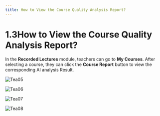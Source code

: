 ```yaml
---
title: How to View the Course Quality Analysis Report?
---
```


# 1.3How to View the Course Quality Analysis Report?

In the **Recorded Lectures** module, teachers can go to **My Courses**. After selecting a course, they can click the **Course Report** button to view the corresponding AI analysis Result.

![Tea05](/Teachers_pics/Tea05.png)

![Tea06](/Teachers_pics/Tea06.png)

![Tea07](/Teachers_pics/Tea07.png)

![Tea08](/Teachers_pics/Tea08.png)